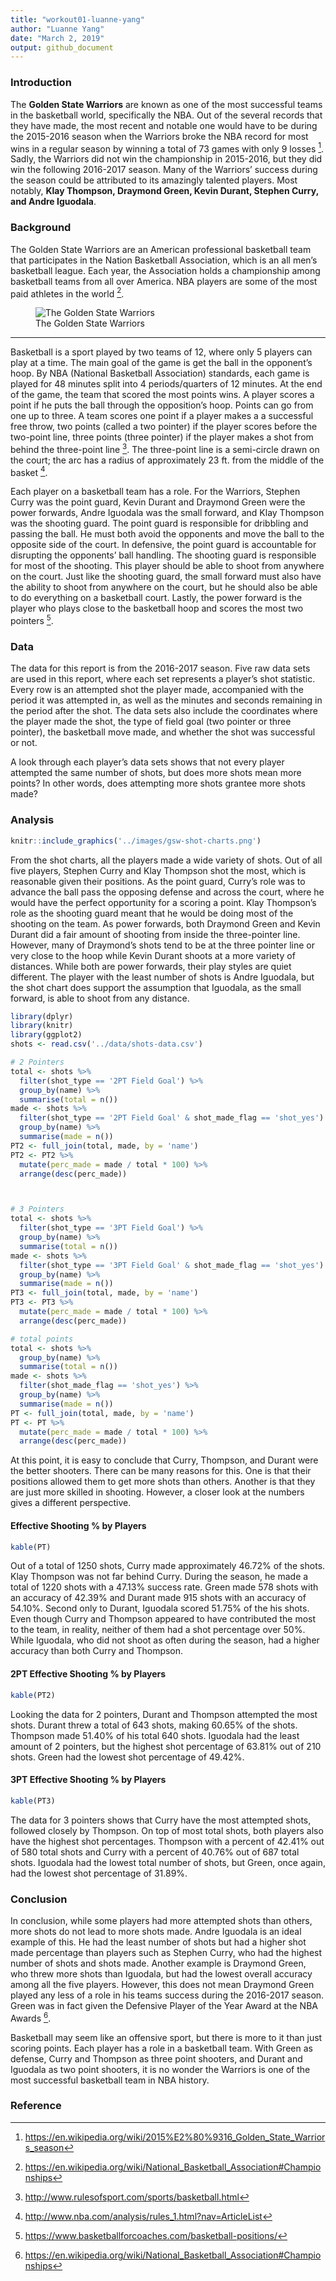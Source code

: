---
title: "workout01-luanne-yang"
author: "Luanne Yang"
date: "March 2, 2019"
output: github_document
---
### Introduction


The **Golden State Warriors** are known as one of the most successful teams in the basketball world, specifically the NBA. Out of the several records that they have made, the most recent and notable one would have to be during the 2015-2016 season when the Warriors broke the NBA record for most wins in a regular season by winning a total of 73 games with only 9 losses [^1]. Sadly, the Warriors did not win the championship in 2015-2016, but they did win the following 2016-2017 season. Many of the Warriors' success during the season could be attributed to its amazingly talented players. Most notably, **Klay Thompson, Draymond Green, Kevin Durant, Stephen Curry, and Andre Iguodala**.
  
### Background

The Golden State Warriors are an American professional basketball team that participates in the Nation Basketball Association, which is an all men's basketball league. Each year, the Association holds a championship among basketball teams from all over America. NBA players are some of the most paid athletes in the world [^2].  

![The Golden State Warriors](https://onairstory.com/wp-content/uploads/2019/03/Golden-State-Warriors-Tickets.jpg)  

---

Basketball is a sport played by two teams of 12, where only 5 players can play at a time. The main goal of the game is get the ball in the opponent’s hoop. By NBA (National Basketball Association) standards, each game is played for 48 minutes split into 4 periods/quarters of 12 minutes. At the end of the game, the team that scored the most points wins. A player scores a point if he puts the ball through the opposition’s hoop. Points can go from one up to three. A team scores one point if a player makes a a successful free throw, two points (called a two pointer) if the player scores before the two-point line, three points (three pointer) if the player makes a shot from behind the three-point line [^3]. The three-point line is a semi-circle drawn on the court; the arc has a radius of approximately 23 ft. from the middle of the basket [^4]. 

Each player on a basketball team has a role. For the Warriors, Stephen Curry was the point guard, Kevin Durant and Draymond Green were the power forwards, Andre Iguodala was the small forward, and Klay Thompson was the shooting guard. The point guard is responsible for dribbling and passing the ball. He must both avoid the opponents and move the ball to the opposite side of the court. In defensive, the point guard is accountable for disrupting the opponents' ball handling. The shooting guard is responsible for most of the shooting. This player should be able to shoot from anywhere on the court. Just like the shooting guard, the small forward must also have the ability to shoot from anywhere on the court, but he should also be able to do everything on a basketball court. Lastly, the power forward is the player who plays close to the basketball hoop and scores the most two pointers [^5].

  
### Data

The data for this report is from the 2016-2017 season. Five raw data sets are used in this report, where each set represents a player’s shot statistic. Every row is an attempted shot the player made, accompanied with the period it was attempted in, as well as the minutes and seconds remaining in the period after the shot. The data sets also include the coordinates where the player made the shot, the type of field goal (two pointer or three pointer), the basketball move made, and whether the shot was successful or not. 

A look through each player’s data sets shows that not every player attempted the same number of shots, but does more shots mean more points? In other words, does attempting more shots grantee more shots made? 


### Analysis
```{r out.width = '80%', echo = FALSE, fig.aling = 'center'}
knitr::include_graphics('../images/gsw-shot-charts.png')
```

From the shot charts, all the players made a wide variety of shots. Out of all five players, Stephen Curry and Klay Thompson shot the most, which is reasonable given their positions. As the point guard, Curry’s role was to advance the ball pass the opposing defense and across the court, where he would have the perfect opportunity for a scoring a point. Klay Thompson's role as the shooting guard meant that he would be doing most of the shooting on the team. As power forwards, both Draymond Green and Kevin Durant did a fair amount of shooting from inside the three-pointer line. However, many of Draymond’s shots tend to be at the three pointer line or very close to the hoop while Kevin Durant shoots at a more variety of distances. While both are power forwards, their play styles are quiet different. The player with the least number of shots is Andre Iguodala, but the shot chart does support the assumption that Iguodala, as the small forward, is able to shoot from any distance.
```{r echo = FALSE, results = 'hide', message = FALSE}
library(dplyr)
library(knitr)
library(ggplot2)
shots <- read.csv('../data/shots-data.csv')
```
```{r echo = FALSE, results = 'hide'}
# 2 Pointers
total <- shots %>%
  filter(shot_type == '2PT Field Goal') %>%
  group_by(name) %>%
  summarise(total = n())
made <- shots %>%
  filter(shot_type == '2PT Field Goal' & shot_made_flag == 'shot_yes') %>%
  group_by(name) %>%
  summarise(made = n())
PT2 <- full_join(total, made, by = 'name')
PT2 <- PT2 %>%
  mutate(perc_made = made / total * 100) %>%
  arrange(desc(perc_made))



# 3 Pointers
total <- shots %>%
  filter(shot_type == '3PT Field Goal') %>%
  group_by(name) %>%
  summarise(total = n())
made <- shots %>%
  filter(shot_type == '3PT Field Goal' & shot_made_flag == 'shot_yes') %>%
  group_by(name) %>%
  summarise(made = n())
PT3 <- full_join(total, made, by = 'name')
PT3 <- PT3 %>%
  mutate(perc_made = made / total * 100) %>%
  arrange(desc(perc_made))

# total points
total <- shots %>%
  group_by(name) %>%
  summarise(total = n())
made <- shots %>%
  filter(shot_made_flag == 'shot_yes') %>%
  group_by(name) %>%
  summarise(made = n())
PT <- full_join(total, made, by = 'name')
PT <- PT %>%
  mutate(perc_made = made / total * 100) %>%
  arrange(desc(perc_made))
```

At this point, it is easy to conclude that Curry, Thompson, and Durant were the better shooters. There can be many reasons for this. One is that their positions allowed them to get more shots than others. Another is that they are just more skilled in shooting. However, a closer look at the numbers gives a different perspective.

#### Effective Shooting % by Players
```{r echo = FALSE}
kable(PT)
```  

Out of a total of 1250 shots, Curry made approximately 46.72% of the shots. Klay Thompson was not far behind Curry. During the season, he made a total of 1220 shots with a 47.13% success rate. Green made 578 shots with an accuracy of 42.39% and Durant made 915 shots with an accuracy of 54.10%. Second only to Durant, Iguodala scored 51.75% of the his shots. Even though Curry and Thompson appeared to have contributed the most to the team, in reality, neither of them had a shot percentage over 50%. While Iguodala, who did not shoot as often during the season, had a higher accuracy than both Curry and Thompson.


#### 2PT Effective Shooting % by Players
```{r echo=FALSE}
kable(PT2)
```  

Looking the data for 2 pointers, Durant and Thompson attempted the most shots. Durant threw a total of 643 shots, making 60.65% of the shots. Thompson made 51.40% of his total 640 shots. Iguodala had the least amount of 2 pointers, but the highest shot percentage of 63.81% out of 210 shots. Green had the lowest shot percentage of 49.42%.

#### 3PT Effective Shooting % by Players
```{r echo = FALSE}
kable(PT3)
```  

The data for 3 pointers shows that Curry have the most attempted shots, followed closely by Thompson. On top of most total shots, both players also have the highest shot percentages. Thompson with a percent of 42.41% out of 580 total shots and Curry with a percent of 40.76% out of 687 total shots. Iguodala had the lowest total number of shots, but Green, once again, had the lowest shot percentage of 31.89%.


### Conclusion  

In conclusion, while some players had more attempted shots than others, more shots do not lead to more shots made. Andre Iguodala is an ideal example of this. He had the least number of shots but had a higher shot made percentage than players such as Stephen Curry, who had the highest number of shots and shots made. Another example is Draymond Green, who threw more shots than Iguodala, but had the lowest overall accuracy among all the five players. However, this does not mean Draymond Green played any less of a role in his teams success during the 2016-2017 season. Green was in fact given the Defensive Player of the Year Award at the NBA Awards [^2].

Basketball may seem like an offensive sport, but there is more to it than just scoring points. Each player has a role in a basketball team. With Green as defense, Curry and Thompson as three point shooters, and Durant and Iguodala as two point shooters, it is no wonder the Warriors is one of the most successful basketball team in NBA history.



### Reference
[^1]: <https://en.wikipedia.org/wiki/2015%E2%80%9316_Golden_State_Warriors_season>
[^2]: <https://en.wikipedia.org/wiki/National_Basketball_Association#Championships>
[^3]: <http://www.rulesofsport.com/sports/basketball.html>
[^4]: <http://www.nba.com/analysis/rules_1.html?nav=ArticleList>
[^5]: <https://www.basketballforcoaches.com/basketball-positions/>
